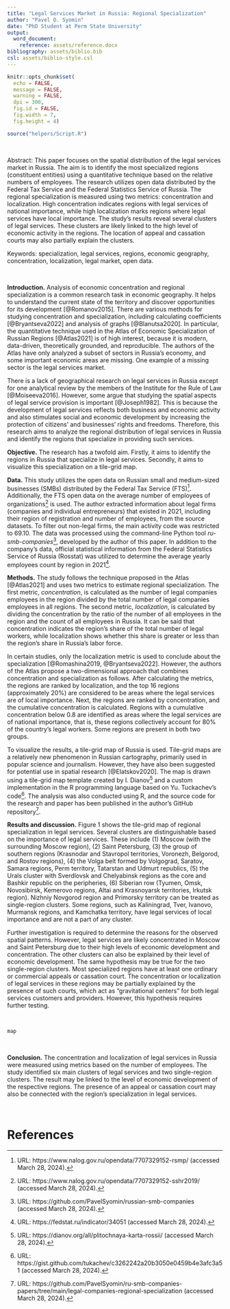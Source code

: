 ```yaml
---
title: "Legal Services Market in Russia: Regional Specialization"
author: "Pavel O. Syomin"
date: "PhD Student at Perm State University"
output:
  word_document:
    reference: assets/reference.docx
bibliography: assets/biblio.bib
csl: assets/biblio-style.csl
---
```


```r
knitr::opts_chunk$set(
  echo = FALSE,
  message = FALSE,
  warning = FALSE,
  dpi = 300,
  fig.id = FALSE,
  fig.width = 7,
  fig.height = 4)
```

```r
source("helpers/Script.R")
```

<br>

<div custom-style="Abstract">

Abstract: This paper focuses on the spatial distribution of the legal services market in Russia. The aim is to identify the most specialized regions (constituent entities) using a quantitative technique based on the relative numbers of employees. The research utilizes open data distributed by the Federal Tax Service and the Federal Statistics Service of Russia. The regional specialization is measured using two metrics: concentration and localization. High concentration indicates regions with legal services of national importance, while high localization marks regions where legal services have local importance. The study's results reveal several clusters of legal services. These clusters are likely linked to the high level of economic activity in the regions. The location of appeal and cassation courts may also partially explain the clusters.

Keywords: specialization, legal services, regions, economic geography, concentration, localization, legal market, open data.

</div>

<br>

**Introduction.** Analysis of economic concentration and regional specialization is a common research task in economic geography. It helps to understand the current state of the territory and discover opportunities for its development [@Romanov2015]. There are various methods for studying concentration and specialization, including calculating coefficients [@Bryantseva2022] and analysis of graphs [@Blanutsa2020]. In particular, the quantitative technique used in the Atlas of Economic Specialization of Russian Regions [@Atlas2021] is of high interest, because it is modern, data-driven, theoretically grounded, and reproducible. The authors of the Atlas have only analyzed a subset of sectors in Russia's economy, and some important economic areas are missing. One example of a missing sector is the legal services market.

There is a lack of geographical research on legal services in Russia except for one analytical review by the members of the Institute for the Rule of Law [@Moiseeva2016]. However, some argue that studying the spatial aspects of legal service provision is important [@Joseph1982]. This is because the development of legal services reflects both business and economic activity and also stimulates social and economic development by increasing the protection of citizens' and businesses' rights and freedoms. Therefore, this research aims to analyze the regional distribution of legal services in Russia and identify the regions that specialize in providing such services.

**Objective.** The research has a twofold aim. Firstly, it aims to identify the regions in Russia that specialize in legal services. Secondly, it aims to visualize this specialization on a tile-grid map.

**Data.** This study utilizes the open data on Russian small and medium-sized businesses (SMBs) distributed by the Federal Tax Service (FTS)[^1]. Additionally, the FTS open data on the average number of employees of organizations[^2] is used. The author extracted information about legal firms (companies and individual entrepreneurs) that existed in 2021, including their region of registration and number of employees, from the source datasets. To filter out non-legal firms, the main activity code was restricted to 69.10. The data was processed using the command-line Python tool *ru-smb-companies*[^3], developed by the author of this paper. In addition to the company's data, official statistical information from the Federal Statistics Service of Russia (Rosstat) was utilized to determine the average yearly employees count by region in 2021[^4].

[^1]: URL: https://www.nalog.gov.ru/opendata/7707329152-rsmp/ (accessed March 28, 2024).
[^2]: URL: https://www.nalog.gov.ru/opendata/7707329152-sshr2019/ (accessed March 28, 2024).
[^3]: URL: https://github.com/PavelSyomin/russian-smb-companies (accessed March 28, 2024).
[^4]: URL: https://fedstat.ru/indicator/34051 (accessed March 28, 2024).

**Methods.** The study follows the technique proposed in the Atlas [@Atlas2021] and uses two metrics to estimate regional specialization. The first metric, *concentration*, is calculated as the number of legal companies employees in the region divided by the total number of legal companies employees in all regions. The second metric, *localization*, is calculated by dividing the concentration by the ratio of the number of all employees in the region and the count of all employees in Russia. It can be said that concentration indicates the region's share of the total number of legal workers, while localization shows whether this share is greater or less than the region's share in Russia's labor force.

In certain studies, only the localization metric is used to conclude about the specialization [@Romashina2019, @Bryantseva2022]. However, the authors of the Atlas propose a two-dimensional approach that combines concentration and specialization as follows. After calculating the metrics, the regions are ranked by localization, and the top 16 regions (approximately 20%) are considered to be areas where the legal services are of local importance. Next, the regions are ranked by concentration, and the cumulative concentration is calculated. Regions with a cumulative concentration below 0.8 are identified as areas where the legal services are of national importance, that is, these regions collectively account for 80% of the country's legal workers. Some regions are present in both two groups.

To visualize the results, a tile-grid map of Russia is used. Tile-grid maps are a relatively new phenomenon in Russian cartography, primarily used in popular science and journalism. However, they have also been suggested for potential use in spatial research [@Elatskov2020]. The map is drawn using a tile-grid map template created by I. Dianov[^5] and a custom implementation in the R programming language based on Yu. Tuckachev's code[^6]. The analysis was also conducted using R, and the source code for the research and paper has been published in the author's GitHub repository[^7].

[^5]: URL: https://dianov.org/all/plitochnaya-karta-rossii/ (accessed March 28, 2024).
[^6]: URL: https://gist.github.com/tukachev/c3262242a20b3050e0459b4e3afc3a51 (accessed March 28, 2024).
[^7]: URL: https://github.com/PavelSyomin/ru-smb-companies-papers/tree/main/legal-companies-regional-specialization (accessed March 28, 2024).

**Results and discussion.** Figure 1 shows the tile-grid map of regional specialization in legal services. Several clusters are distinguishable based on the importance of legal services. These include (1) Moscow (with the surrounding Moscow region), (2) Saint Petersburg, (3) the group of southern regions (Krasnodar and Stavropol territories, Voronezh, Belgorod, and Rostov regions), (4) the Volga belt formed by Volgograd, Saratov, Samara regions, Perm territory, Tatarstan and Udmurt republics, (5) the Urals cluster with Sverdlovsk and Chelyabinsk regions as the core and Bashkir republic on the peripheries, (6) Siberian row (Tyumen, Omsk, Novosibirsk, Kemerovo regions, Altai and Krasnoyarsk territories, Irkutsk region). Nizhniy Novgorod region and Primorsky territory can be treated as single-region clusters. Some regions, such as Kaliningrad, Tver, Ivanovo, Murmansk regions, and Kamchatka territory, have legal services of local importance and are not a part of any cluster.

Further investigation is required to determine the reasons for the observed spatial patterns. However, legal services are likely concentrated in Moscow and Saint Petersburg due to their high levels of economic development and concentration. The other clusters can also be explained by their level of economic development. The same hypothesis may be true for the two single-region clusters. Most specialized regions have at least one ordinary or commercial appeals or cassation court. The concentration or localization of legal services in these regions may be partially explained by the presence of such courts, which act as “gravitational centers” for both legal services customers and providers. However, this hypothesis requires further testing.

<br>

```r
map
```

<br>

**Conclusion.** The concentration and localization of legal services in Russia were measured using metrics based on the number of employees. The study identified six main clusters of legal services and two single-region clusters. The result may be linked to the level of economic development of the respective regions.  The presence of an appeal or cassation court may also be connected with the region's specialization in legal services.

<br>

# References

<div id="refs"></div>
